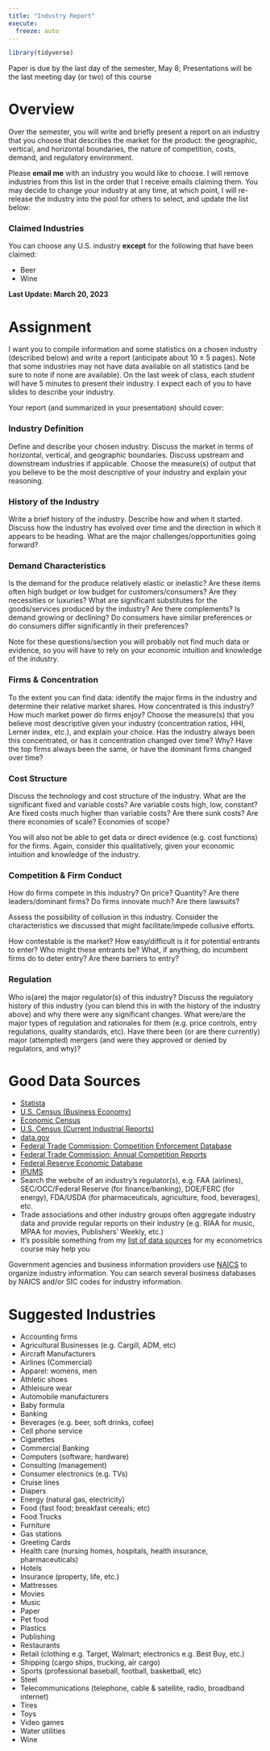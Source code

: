 ```yaml
---
title: "Industry Report"
execute: 
  freeze: auto
---
```


```r
library(tidyverse)
```

::: {.callout-warning appearance="minimal"}
Paper is due by the last day of the semester, May 8; Presentations will be the last meeting day (or two) of this course
:::

# Overview 

Over the semester, you will write and briefly present a report on an industry that you choose that describes the market for the product: the geographic, vertical, and horizontal boundaries, the nature of competition, costs, demand, and regulatory environment. 

Please **email me** with an industry you would like to choose. I will remove industries from this list in the order that I receive emails claiming them. You may decide to change your industry at any time, at which point, I will re-release the industry into the pool for others to select, and update the list below:


### Claimed Industries

 You can choose any U.S. industry **except** for the following that have been claimed:

- Beer
- Wine

**Last Update: March 20, 2023**

# Assignment

I want you to compile information and some statistics on a chosen industry (described below) and write a report (anticipate about 10 $\pm$ 5 pages). Note that some industries may not have data available on all statistics (and be sure to note if none are available). On the last week of class, each student will have 5 minutes to present their industry. I expect each of you to have slides to describe your industry.

Your report (and summarized in your presentation) should cover: 

### Industry Definition

Define and describe your chosen industry. Discuss the market in terms of horizontal, vertical, and geographic boundaries. Discuss upstream and downstream industries if applicable. Choose the measure(s) of output that you believe to be the most descriptive of your industry and explain your reasoning.

### History of the Industry

Write a brief history of the industry. Describe how and when it started. Discuss how the industry has evolved over time and the direction in which it appears to be heading. What are the major challenges/opportunities going forward?

### Demand Characteristics

Is the demand for the produce relatively elastic or inelastic? Are these items often high budget or low budget for customers/consumers? Are they necessities or luxuries? What are significant substitutes for the goods/services produced by the industry? Are there complements? Is demand growing or declining? Do consumers have similar preferences or do consumers differ significantly in their preferences?

Note for these questions/section you will probably not find much data or evidence, so you will have to rely on your economic intuition and knowledge of the industry.

### Firms & Concentration

To the extent you can find data: identify the major firms in the industry and determine their relative market shares. How concentrated is this industry? How much market power do firms enjoy? Choose the measure(s) that you believe most descriptive given your industry (concentration ratios, HHI, Lerner index, etc.), and explain your choice. Has the industry always been this concentrated, or has it concentration changed over time? Why? Have the top firms always been the same, or have the dominant firms changed over time?

### Cost Structure

Discuss the technology and cost structure of the industry. What are the significant fixed and variable costs? Are variable costs high, low, constant? Are fixed costs much higher than variable costs? Are there sunk costs? Are there economies of scale? Economies of scope? 

You will also not be able to get data or direct evidence (e.g. cost functions) for the firms. Again, consider this qualitatively, given your economic intuition and knowledge of the industry.

### Competition & Firm Conduct

How do firms compete in this industry? On price? Quantity? Are there leaders/dominant firms? Do firms innovate much? Are there lawsuits?

Assess the possibility of collusion in this industry. Consider the characteristics we discussed that might facilitate/impede collusive efforts.

How contestable is the market? How easy/difficult is it for potential entrants to enter? Who might these entrants be? What, if anything, do incumbent firms do to deter entry? Are there barriers to entry?  

### Regulation

Who is(are) the major regulator(s) of this industry? Discuss the regulatory history of this industry (you can blend this in with the history of the industry above) and why there were any significant changes. What were/are the major types of regulation and rationales for them (e.g. price controls, entry regulations, quality standards, etc). Have there been (or are there currently) major (attempted) mergers (and were they approved or denied by regulators, and why)? 

# Good Data Sources

- [Statista](https://statista.com)
- [U.S. Census (Business Economy)](https://www.census.gov/topics/business-economy.html)
- [Economic Census](https://www.census.gov/programs-surveys/economic-census.html)
- [U.S. Census (Current Industrial Reports)](https://www.census.gov/programs-surveys/current-industrial-reports.html)
- [data.gov](https://catalog.data.gov/dataset)
- [Federal Trade Commission: Competition Enforcement Database](https://www.ftc.gov/competition-enforcement-database)
- [Federal Trade Commission: Annual Competition Reports](https://www.ftc.gov/policy/reports/annual-competition-reports)
- [Federal Reserve Economic Database](https://fred.stlouisfed.org/)
- [IPUMS](https://www.ipums.org/)
- Search the website of an industry's regulator(s), e.g. FAA (airlines), SEC/OCC/Federal Reserve (for finance/banking), DOE/FERC (for energy), FDA/USDA (for pharmaceuticals, agriculture, food, beverages), etc.
- Trade associations and other industry groups  often aggregate industry data and provide regular reports on their industry (e.g. RIAA for music, MPAA for movies, Publishers' Weekly, etc.)
- It's possible something from my [list of data sources](https://metricsf22.classes.ryansafner.com/resources/data.html) for my econometrics course may help you

Government agencies and business information providers use [NAICS](https://www.census.gov/naics/) to organize industry information. You can search several business databases by NAICS and/or SIC codes for industry information.

# Suggested Industries

- Accounting firms
- Agricultural Businesses (e.g. Cargill, ADM, etc)
- Aircraft Manufacturers
- Airlines (Commercial)
- Apparel: womens, men
- Athletic shoes
- Athleisure wear
- Automobile manufacturers
- Baby formula
- Banking
- Beverages (e.g. beer, soft drinks, cofee)
- Cell phone service
- Cigarettes
- Commercial Banking
- Computers (software; hardware)
- Consulting (management)
- Consumer electronics (e.g. TVs)
- Cruise lines
- Diapers
- Energy (natural gas, electricity)
- Food (fast food; breakfast cereals; etc)
- Food Trucks
- Furniture
- Gas stations
- Greeting Cards
- Health care (nursing homes, hospitals, health insurance, pharmaceuticals)
- Hotels
- Insurance (property, life, etc.)
- Mattresses
- Movies
- Music
- Paper
- Pet food
- Plastics
- Publishing
- Restaurants
- Retail (clothing e.g. Target, Walmart; electronics e.g. Best Buy, etc.)
- Shipping (cargo ships, trucking, air cargo)
- Sports (professional baseball, football, basketball, etc)
- Steel
- Telecommunications (telephone, cable & satellite, radio, broadband internet)
- Tires
- Toys
- Video games
- Water utilities
- Wine
